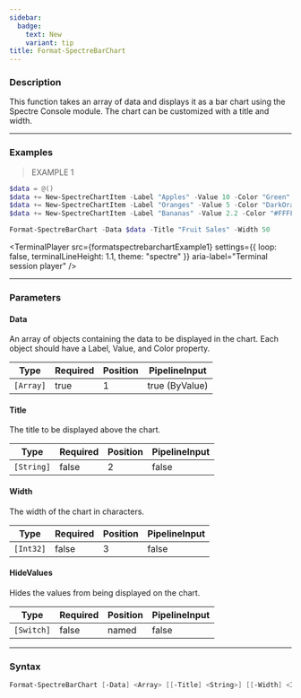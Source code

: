 ```yaml
---
sidebar:
  badge:
    text: New
    variant: tip
title: Format-SpectreBarChart
---
```





### Description

This function takes an array of data and displays it as a bar chart using the Spectre Console module. The chart can be customized with a title and width.

---

### Examples
> EXAMPLE 1

```powershell
$data = @()
$data += New-SpectreChartItem -Label "Apples" -Value 10 -Color "Green"
$data += New-SpectreChartItem -Label "Oranges" -Value 5 -Color "DarkOrange"
$data += New-SpectreChartItem -Label "Bananas" -Value 2.2 -Color "#FFFF00"

Format-SpectreBarChart -Data $data -Title "Fruit Sales" -Width 50
```
<TerminalPlayer
    src={formatspectrebarchartExample1}
    settings={{
        loop: false,
        terminalLineHeight: 1.1,
        theme: "spectre"
    }}
    aria-label="Terminal session player"
/>

---

### Parameters
#### **Data**
An array of objects containing the data to be displayed in the chart. Each object should have a Label, Value, and Color property.

|Type     |Required|Position|PipelineInput |
|---------|--------|--------|--------------|
|`[Array]`|true    |1       |true (ByValue)|

#### **Title**
The title to be displayed above the chart.

|Type      |Required|Position|PipelineInput|
|----------|--------|--------|-------------|
|`[String]`|false   |2       |false        |

#### **Width**
The width of the chart in characters.

|Type     |Required|Position|PipelineInput|
|---------|--------|--------|-------------|
|`[Int32]`|false   |3       |false        |

#### **HideValues**
Hides the values from being displayed on the chart.

|Type      |Required|Position|PipelineInput|
|----------|--------|--------|-------------|
|`[Switch]`|false   |named   |false        |

---

### Syntax
```powershell
Format-SpectreBarChart [-Data] <Array> [[-Title] <String>] [[-Width] <Int32>] [-HideValues] [<CommonParameters>]
```
